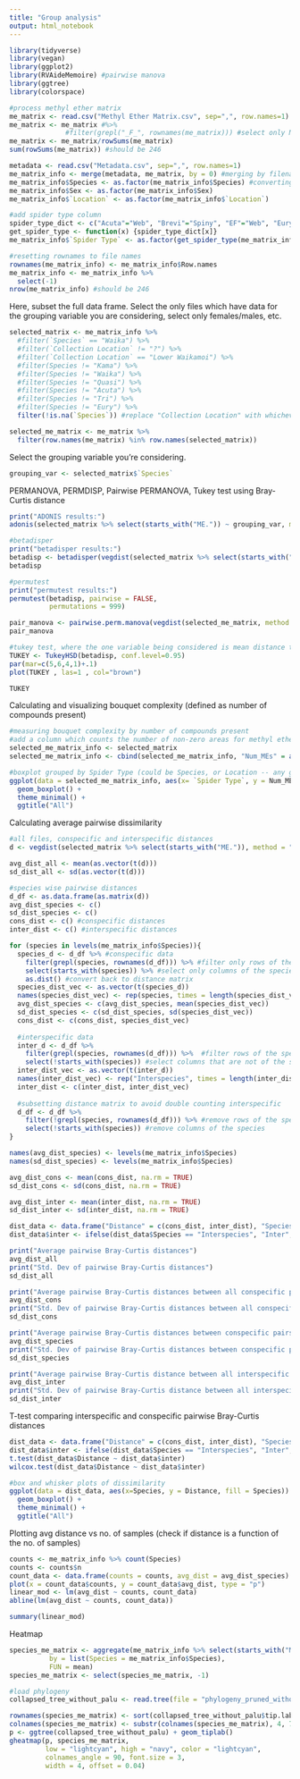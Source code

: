 ```yaml
---
title: "Group analysis"
output: html_notebook
---
```

```r
library(tidyverse)
library(vegan)
library(ggplot2)
library(RVAideMemoire) #pairwise manova
library(ggtree)
library(colorspace)
```

```r
#process methyl ether matrix
me_matrix <- read.csv("Methyl Ether Matrix.csv", sep=",", row.names=1)
me_matrix <- me_matrix #%>%
              #filter(grepl("_F_", rownames(me_matrix))) #select only M or F
me_matrix <- me_matrix/rowSums(me_matrix)
sum(rowSums(me_matrix)) #should be 246
```

```r
metadata <- read.csv("Metadata.csv", sep=",", row.names=1)
me_matrix_info <- merge(metadata, me_matrix, by = 0) #merging by filenames
me_matrix_info$Species <- as.factor(me_matrix_info$Species) #converting to factors in case we want to group
me_matrix_info$Sex <- as.factor(me_matrix_info$Sex)
me_matrix_info$`Location` <- as.factor(me_matrix_info$`Location`)

#add spider type column
spider_type_dict <- c("Acuta"="Web", "Brevi"="Spiny", "EF"="Web", "Eury"="Web", "Fili"="Web", "Kama"="Spiny", "Pall"="Web", "Quasi"="Spiny", "Rest"="Spiny", "Stella"="Web", "Tri"="Web", "Vers"="Web", "Waika"="Spiny")
get_spider_type <- function(x) {spider_type_dict[x]}
me_matrix_info$`Spider Type` <- as.factor(get_spider_type(me_matrix_info$Species))

#resetting rownames to file names
rownames(me_matrix_info) <- me_matrix_info$Row.names
me_matrix_info <- me_matrix_info %>%
  select(-1)
nrow(me_matrix_info) #should be 246
```

Here, subset the full data frame. Select the only files which have data for the grouping variable you are considering, select only females/males, etc.
```r
selected_matrix <- me_matrix_info %>%
  #filter(`Species` == "Waika") %>%
  #filter(`Collection Location` != "?") %>% 
  #filter(`Collection Location` == "Lower Waikamoi") %>% 
  #filter(Species != "Kama") %>%
  #filter(Species != "Waika") %>%
  #filter(Species != "Quasi") %>%
  #filter(Species != "Acuta") %>%
  #filter(Species != "Tri") %>%
  #filter(Species != "Eury") %>%
  filter(!is.na(`Species`)) #replace "Collection Location" with whichever division you're considering (species, type, etc.)

selected_me_matrix <- me_matrix %>%
  filter(row.names(me_matrix) %in% row.names(selected_matrix)) 
```

Select the grouping variable you're considering.
```r
grouping_var <- selected_matrix$`Species`
```

PERMANOVA, PERMDISP, Pairwise PERMANOVA, Tukey test using Bray-Curtis distance
```r
print("ADONIS results:")
adonis(selected_matrix %>% select(starts_with("ME.")) ~ grouping_var, method="bray", perm=999) 
```

```r
#betadisper
print("betadisper results:")
betadisp <- betadisper(vegdist(selected_matrix %>% select(starts_with("ME.")), method = "bray"), grouping_var)
betadisp
```

```r
#permutest
print("permutest results:")
permutest(betadisp, pairwise = FALSE,
          permutations = 999)
```

```r
pair_manova <- pairwise.perm.manova(vegdist(selected_me_matrix, method = "bray"), grouping_var,nperm=999)
pair_manova
```

```r
#tukey test, where the one variable being considered is mean distance to centroid
TUKEY <- TukeyHSD(betadisp, conf.level=0.95)
par(mar=c(5,6,4,1)+.1)
plot(TUKEY , las=1 , col="brown")
```
```r
TUKEY
```
Calculating and visualizing bouquet complexity (defined as number of compounds present)

```r
#measuring bouquet complexity by number of compounds present
#add a column which counts the number of non-zero areas for methyl ethers in each file
selected_me_matrix_info <- selected_matrix
selected_me_matrix_info <- cbind(selected_me_matrix_info, "Num_MEs" = apply(selected_me_matrix, 1, function (x) sum(ifelse(x!=0, 1, 0))))

#boxplot grouped by Spider Type (could be Species, or Location -- any grouping variable)
ggplot(data = selected_me_matrix_info, aes(x= `Spider Type`, y = Num_MEs, fill = `Spider Type`)) + 
  geom_boxplot() + 
  theme_minimal() +
  ggtitle("All")
```

Calculating average pairwise dissimilarity
```r
#all files, conspecific and interspecific distances
d <- vegdist(selected_matrix %>% select(starts_with("ME.")), method = "bray") #create a distance matrix based on the methyl ether matrix

avg_dist_all <- mean(as.vector(t(d)))
sd_dist_all <- sd(as.vector(t(d)))

#species wise pairwise distances
d_df <- as.data.frame(as.matrix(d))
avg_dist_species <- c()
sd_dist_species <- c()
cons_dist <- c() #conspecific distances
inter_dist <- c() #interspecific distances

for (species in levels(me_matrix_info$Species)){
  species_d <- d_df %>% #conspecific data
    filter(grepl(species, rownames(d_df))) %>% #filter only rows of the species
    select(starts_with(species)) %>% #select only columns of the species
    as.dist() #convert back to distance matrix
  species_dist_vec <- as.vector(t(species_d))
  names(species_dist_vec) <- rep(species, times = length(species_dist_vec))
  avg_dist_species <- c(avg_dist_species, mean(species_dist_vec))
  sd_dist_species <- c(sd_dist_species, sd(species_dist_vec))
  cons_dist <- c(cons_dist, species_dist_vec)
  
  #interspecific data
  inter_d <- d_df %>% 
    filter(grepl(species, rownames(d_df))) %>%  #filter rows of the species
    select(!starts_with(species)) #select columns that are not of the species
  inter_dist_vec <- as.vector(t(inter_d)) 
  names(inter_dist_vec) <- rep("Interspecies", times = length(inter_dist_vec))
  inter_dist <- c(inter_dist, inter_dist_vec) 
  
  #subsetting distance matrix to avoid double counting interspecific
  d_df <- d_df %>%
    filter(!grepl(species, rownames(d_df))) %>% #remove rows of the species
    select(!starts_with(species)) #remove columns of the species
}

names(avg_dist_species) <- levels(me_matrix_info$Species)
names(sd_dist_species) <- levels(me_matrix_info$Species)

avg_dist_cons <- mean(cons_dist, na.rm = TRUE)
sd_dist_cons <- sd(cons_dist, na.rm = TRUE)

avg_dist_inter <- mean(inter_dist, na.rm = TRUE)
sd_dist_inter <- sd(inter_dist, na.rm = TRUE)

dist_data <- data.frame("Distance" = c(cons_dist, inter_dist), "Species" = c(names(cons_dist), names(inter_dist)))
dist_data$inter <- ifelse(dist_data$Species == "Interspecies", "Inter", "Cons")
```

```r
print("Average pairwise Bray-Curtis distances")
avg_dist_all
print("Std. Dev of pairwise Bray-Curtis distances")
sd_dist_all
```

```r
print("Average pairwise Bray-Curtis distances between all conspecific pairs")
avg_dist_cons
print("Std. Dev of pairwise Bray-Curtis distances between all conspecific pairs")
sd_dist_cons
```
```r
print("Average pairwise Bray-Curtis distances between conspecific pairs, for each species")
avg_dist_species
print("Std. Dev of pairwise Bray-Curtis distances between conspecific pairs, for each species")
sd_dist_species
```
```r
print("Average pairwise Bray-Curtis distance between all interspecific pairs")
avg_dist_inter
print("Std. Dev of pairwise Bray-Curtis distance between all interspecific pairs")
sd_dist_inter
```
T-test comparing interspecific and conspecific pairwise Bray-Curtis distances
```r
dist_data <- data.frame("Distance" = c(cons_dist, inter_dist), "Species" = c(names(cons_dist), names(inter_dist)))
dist_data$inter <- ifelse(dist_data$Species == "Interspecies", "Inter", "Cons")
t.test(dist_data$Distance ~ dist_data$inter)
wilcox.test(dist_data$Distance ~ dist_data$inter)
```
```r
#box and whisker plots of dissimilarity
ggplot(data = dist_data, aes(x=Species, y = Distance, fill = Species)) + 
  geom_boxplot() + 
  theme_minimal() +
  ggtitle("All")
```

Plotting avg distance vs no. of samples (check if distance is a function of the no. of samples)
```r
counts <- me_matrix_info %>% count(Species)
counts <- counts$n
count_data <- data.frame(counts = counts, avg_dist = avg_dist_species)
plot(x = count_data$counts, y = count_data$avg_dist, type = "p")
linear_mod <- lm(avg_dist ~ counts, count_data)
abline(lm(avg_dist ~ counts, count_data))
```
```r
summary(linear_mod)
```

Heatmap
```r
species_me_matrix <- aggregate(me_matrix_info %>% select(starts_with("ME.")), 
          by = list(Species = me_matrix_info$Species), 
          FUN = mean)
species_me_matrix <- select(species_me_matrix, -1)

#load phylogeny
collapsed_tree_without_palu <- read.tree(file = "phylogeny_pruned_without_palu")

rownames(species_me_matrix) <- sort(collapsed_tree_without_palu$tip.label)
colnames(species_me_matrix) <- substr(colnames(species_me_matrix), 4, 7)
p <- ggtree(collapsed_tree_without_palu) + geom_tiplab()
gheatmap(p, species_me_matrix, 
         low = "lightcyan", high = "navy", color = "lightcyan", 
         colnames_angle = 90, font.size = 3,
         width = 4, offset = 0.04)
```

